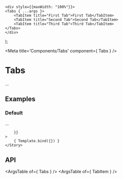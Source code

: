 
	<div style={{maxWidth: "100%"}}>
	<Tabs { ...args }>
		<TabItem title="First Tab">First Tab</TabItem>
		<TabItem title="Second Tab">Second Tab</TabItem>
		<TabItem title="Third Tab">Third Tab</TabItem>
	</Tabs>
	</div>
);

<Meta title='Components/Tabs' component={ Tabs } />

# Tabs

...

## Examples

### Default

...

<Canvas>
	<Story
		name="Default"
		args={{
			
		}}
	>
		{ Template.bind({}) }
	</Story>
</Canvas>

## API

<ArgsTable of={ Tabs } />
<ArgsTable of={ TabItem } />
